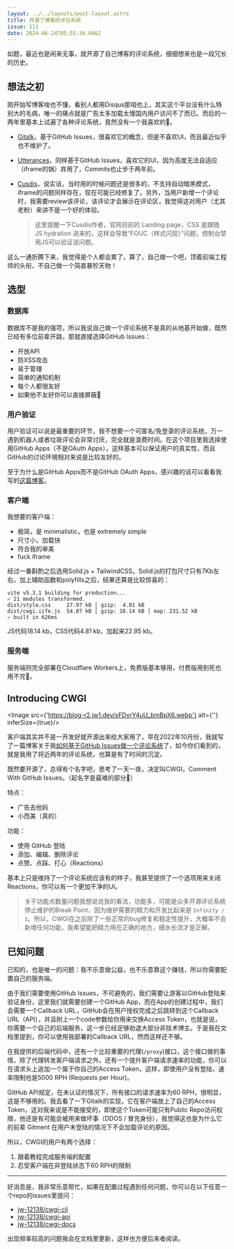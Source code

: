 ```yaml
---
layout: ../../layouts/post-layout.astro
title: 开源了博客的评论系统
issue: 111
date: 2024-06-24T05:55:34.046Z
---
```



如题，最近也是闲来无事，就开源了自己博客的评论系统，细细想来也是一段冗长的历史。

## 想法之初

刚开始写博客啥也不懂，看别人都用Disqus那咱也上，其实这个平台没有什么特别大的毛病，唯一的痛点就是广告太多加载太慢国内用户访问不了而已。而后的一两年里基本上试遍了各种评论系统，竟然没有一个我喜欢的🫠。

- [Gitalk](https://github.com/gitalk/gitalk)，基于GitHub Issues，很喜欢它的概念，但是不喜欢UI，而且最近似乎也不维护了。

- [Utterances](https://github.com/utterance/utterances)，同样基于GitHub Issues，喜欢它的UI，因为高度无法自适应（iframe的锅）弃用了，Commits也止步于两年前。

- [Cusdis](https://github.com/djyde/cusdis)，说实话，当时用的时候问题还是很多的，不支持自动暗黑模式，iframe的问题同样存在，现在可能已经修复了。另外，当用户新增一个评论时，我需要review该评论，该评论才会展示在评论区，我觉得这对用户（尤其老粉）来讲不是一个好的体验。

  > 这里提醒一下Cusdis作者，官网目前的 Landing page，CSS 是跟随 JS hydration 进来的，这样会导致“FOUC（样式闪现）”问题，控制台禁用JS可以验证该问题。

这么一通折腾下来，我觉得是个人都会累了，算了，自己做一个吧，顶着前端工程师的头衔，不自己做一个简直暴殄天物！

## 选型

### 数据库

数据库不是我的强项，所以我说自己做一个评论系统不是真的从地基开始做，既然已经有多位前辈开路，那就直接选择GitHub Issues：

- 开放API
- 防XSS攻击
- 易于管理
- 简单的通知机制
- 每个人都很友好
- 如果他不友好你可以直接屏蔽🤡

### 用户验证

用户验证可以说是最重要的环节，我不想要一个可匿名/免登录的评论系统，万一遇到机器人或者垃圾评论会非常讨厌，完全就是浪费时间。在这个项目里我选择使用GitHub Apps（不是OAuth Apps），这样基本可以保证用户的真实性，而且GitHub的讨论环境相对来说是比较友好的。

至于为什么是GitHub Apps而不是GitHub OAuth Apps，感兴趣的话可以看看我写的[这篇博客](https://jw1.dev/2024/01/18/migrating-oauth-app-to-github-app/)。

### 客户端

我想要的客户端：

- 极简，是 minimalistic，也是 extremely simple
- 尺寸小，加载快
- 符合我的审美
- fuck iframe

经过一番斟酌之后选用Solid.js + TailwindCSS，Solid.js的打包尺寸只有7Kb左右，加上辅助函数和polyfills之后，结果还算是比较惊喜的：

```
vite v5.3.1 building for production...
✓ 21 modules transformed.
dist/style.css     27.97 kB │ gzip:  4.81 kB
dist/cwgi.iife.js  54.07 kB │ gzip: 18.14 kB │ map: 231.52 kB
✓ built in 626ms
```

JS代码18.14 kb，CSS代码4.81 kb，加起来22.95 kb。

### 服务端

服务端则完全部署在Cloudflare Workers上，免费版基本够用，付费版用到死也用不完🤡。

## Introducing CWGI

<Image src={'https://blog-r2.jw1.dev/sFDvrY4uU_bmBpX6.webp'} alt={''} inferSize={true}/>

客户端其实并不是一开发好就开源出来给大家用了，早在2022年10月份，我就写了一篇博客关于我[如何基于GitHub Issues做一个评论系统](https://jw1.dev/2022/10/23/a01/)了，如今你们看到的，就是我用了将近两年的评论系统，也算是有了时间的沉淀。

既然要开源了，总得有个名字吧，思考了一天一夜，决定叫CWGI，Comment With GitHub Issues。（起名字是最难的部分🫠）

特点：

- 广告去他妈
- 小而美（真的）

功能：

- 使用 GitHub 登陆
- 添加、编辑、删除评论
- 点赞、点踩、打心（Reactions）

基本上只是维持了一个评论系统应该有的样子，我甚至提供了一个选项用来关闭Reactions，你可以有一个更加干净的UI。

> 关于功能点数量问题我想说说我的看法，功能多，可能是众多开源评论系统停止维护的Break Point，因为维护需要的精力和开发比起来是 `Infinity / 1`。所以，CWGI在之后除了一些正常的bug修复和稳定性提升，大概率不会新增任何功能，我希望能把精力用在正确的地方，细水长流才是正解。

## 已知问题

已知的，也是唯一的问题：我不乐意做公益，也不乐意靠这个赚钱，所以你需要配置自己的服务端。

由于我们需要使用GitHub Issues，不可避免的，我们需要让游客以GitHub登陆来验证身份，这里我们就需要创建一个GitHub App，而在App的创建过程中，我们会需要一个Callback URL，GitHub会在用户授权完成之后跳转到这个Callback URL（API），并且附上一个code参数给你用来交换Access Token，也就是说，你需要一个自己的后端服务，这一步已经足够劝退大部分非技术博主。于是我在文档里提到，你可以使用我部署的Callback URL，然而这样还不够。

在我提供的后端代码中，还有一个比较重要的代理(`/proxy`)接口，这个接口做的事情，除了代理转发客户端请求之外，还有一个提升客户端请求速率的功能，你可以在请求头上追加一个属于你自己的Access Token，这样，即使用户没有登陆，速率限制也是5000 RPH (Requests per Hour)。

GitHub API规定，在未认证的情况下，所有接口的请求速率为60 RPH，很明显，这是不够用的。我去看了一下Gitalk的实现，它在客户端放上了自己的Access Token，这对我来说是不能接受的，即使这个Token可能只有Public Repo访问权限，他还是有可能会被用来做坏事（DDOS / 冒充身份），我觉得这也是为什么它的前辈 Gitment 在用户未登陆的情况下不会加载评论的原因。

所以，CWGI的用户有两个选择：

1. 跟着教程完成服务端的配置
2. 忍受客户端在非登陆状态下60 RPH的限制

---

好消息是，我非常乐意帮忙，如果在配置过程遇到任何问题，你可以在以下任意一个repo的issues里提问：

- [jw-12138/cwgi-cli](https://github.com/jw-12138/cwgi-cli)
- [jw-12138/cwgi-api](https://github.com/jw-12138/cwgi-api)
- [jw-12138/cwgi-docs](https://github.com/jw-12138/cwgi-docs)

出现频率较高的问题我会在文档里更新，这样也方便后来者阅读。
